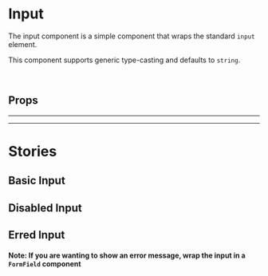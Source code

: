 
<Meta title="Elements/Input" of={Input} />

# Input

<Canvas>
  <Story id="elements-input--basic" />
</Canvas>

The input component is a simple component that wraps the standard `input` element.

This component supports generic type-casting and defaults to `string`.

<br />

## Props

<ArgsTable of={Input} />

<hr /><hr />

# Stories

## Basic Input

<Canvas>
  <Story id="elements-input--basic" />
</Canvas>

## Disabled Input

<Canvas>
  <Story id="elements-input--disabled" />
</Canvas>

## Erred Input

<Canvas>
  <Story id="elements-input--erred" />
</Canvas>

#### Note: If you are wanting to show an error message, wrap the input in a `FormField` component